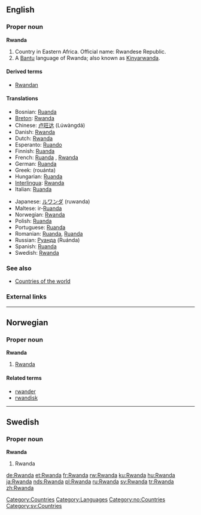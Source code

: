 ==English==

===Proper noun===
{{wikipedia}}
'''Rwanda'''

# Country in Eastern Africa. Official name: Rwandese Republic.
# A [[Bantu]] language of Rwanda; also known as [[Kinyarwanda]].

====Derived terms====
*[[Rwandan]]

====Translations====
{{top}}
*Bosnian: [[Ruanda#Bosnian|Ruanda]] {{f}}
*[[Breton]]: [[Rwanda#Breton|Rwanda]]
*Chinese: [[卢旺达]] (Lúwàngdá)
*Danish: [[Rwanda#Danish|Rwanda]]
*Dutch: [[Rwanda#Dutch|Rwanda]]
*Esperanto: [[Ruando]]
*Finnish: [[Ruanda#Finnish|Ruanda]]
*French: [[Ruanda#French|Ruanda]] {{m}}, [[Rwanda#French|Rwanda]] {{m}}
*German: [[Ruanda#German|Ruanda]]
*Greek: {{t|el|Ρουάντα|f|}} (rouánta)
*Hungarian: [[Ruanda#Hungarian|Ruanda]]
*[[Interlingua]]: [[Rwanda#Interlingua|Rwanda]]
*Italian: [[Ruanda#Italian|Ruanda]]
{{mid}}
*Japanese: [[ルワンダ]] (ruwanda)
*Maltese: ir-[[Ruanda]]
*Norwegian: [[#Norwegian|Rwanda]]
*Polish: [[Ruanda#Polish|Ruanda]]
*Portuguese: [[Ruanda#Portuguese|Ruanda]]
*Romanian: [[Ruanda#Romanian|Ruanda]], [[Rwanda#Romanian|Ruanda]] {{f}}
*Russian: [[Руанда]] (Ruánda)
*Spanish: [[Ruanda#Spanish|Ruanda]]
*Swedish: [[Rwanda#Swedish|Rwanda]]
{{bottom}}

===See also===
* [[Countries of the world]]

===External links===
{{ethnologue|code=kin}}

[[Category:Countries]]
[[Category:Languages]]

----

==Norwegian==

===Proper noun===
'''Rwanda'''

# [[#English|Rwanda]]

====Related terms====
*[[rwander]]
*[[rwandisk]]

[[Category:no:Countries]]

----

==Swedish==

===Proper noun===
'''Rwanda'''

# Rwanda

[[Category:sv:Countries]]

[[de:Rwanda]]
[[et:Rwanda]]
[[fr:Rwanda]]
[[rw:Rwanda]]
[[ku:Rwanda]]
[[hu:Rwanda]]
[[ja:Rwanda]]
[[nds:Rwanda]]
[[pl:Rwanda]]
[[ru:Rwanda]]
[[sv:Rwanda]]
[[tr:Rwanda]]
[[zh:Rwanda]]